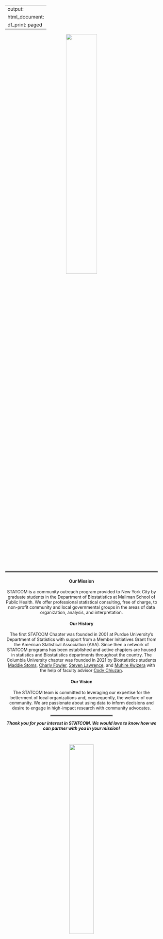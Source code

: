 
---
output:
  html_document:
    df_print: paged
---

<style type="text/css">
.main-container {
  max-width: 875px;
  margin-left: auto;
  margin-right: auto;
}

.navbar {
  background-color: #89d2f8;
}

.navbar .navbar-brand {
  color: white;
  font-size: 1.2em;
}
.navbar .navbar-nav>li>a {
  color: white;
  font-size: 1.2em;
}
.active a {

  background-color: #89d2f8 !important;

}
 }
 
</style>


<div align="center">
   
<p>  

<img src="./images/logo.PNG" style="width:45%"> 

<hr style="border:2px solid gray"> </hr>


#### **Our Mission** 


STATCOM is a community outreach program provided to New York City by graduate students in the Department of Biostatistics at Mailman School of Public Health. We offer professional statistical consulting, free of charge, to non-profit community and local governmental groups in the areas of data organization, analysis, and interpretation. 

<p>

#### **Our History**

The first STATCOM Chapter was founded in 2001 at Purdue University’s Department of Statistics with support from a Member Initiatives Grant from the American Statistical Association (ASA). Since then a network of STATCOM programs has been established and active chapters are housed in statistics and Biostatistics departments throughout the country. The Columbia University chapter was founded in 2021 by Biostatistics students [Maddie Stoms](https://www.linkedin.com/in/madison-stoms-597155127/), [Charly Fowler](https://www.linkedin.com/in/charlotte-fowler-2a86b71a0/), [Steven Lawrence](www.sl4269.github.io), and [Muhire Kwizera](https://www.linkedin.com/in/muhire-honorine-kwizera-96253583/) with the help of faculty advisor [Cody Chiuzan](https://www.publichealth.columbia.edu/people/our-faculty/cc3780). 

<p>


#### **Our Vision**
The STATCOM team is committed to leveraging our expertise for the betterment of local organizations and, consequently, the welfare of our community. We are passionate about using data to inform decisions and desire to engage in high-impact research with community advocates.

</p>



<hr style="border:2px solid grey" width="40%"> </hr>


***Thank you for your interest in STATCOM. We would love to know how we can partner with you in your mission!***

<p>&nbsp;</p>

<img src="./images/mailman.png" style="width:40%"> 



<img src="./images/nyc.jpg" style="length:80%"> 

</div>




